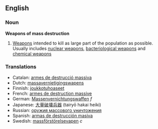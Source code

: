==English==
===Noun===
'''Weapons of mass destruction'''

#[[Weapons]] intended to kill as large part of the population as possible. Usually includes [[nuclear weapons]], [[bacteriological weapons]] and [[chemical weapons]]

===Translations===
*Catalan: [[armes de destrucció massiva]]
*Dutch: [[massavernietigingswapens]]
*Finnish: [[joukkotuhoaseet]]
*French: [[armes de destruction massive]]
*German: [[Massenvernichtungswaffen]] ''f''
*Japanese: [[大量破壊兵器]] (tairyō hakai heiki)
*Russian: [[оружия массового уничтожения]]
*Spanish: [[armas de destrucción masiva]]
*Swedish: [[massförstörelsevapen]] ''c''